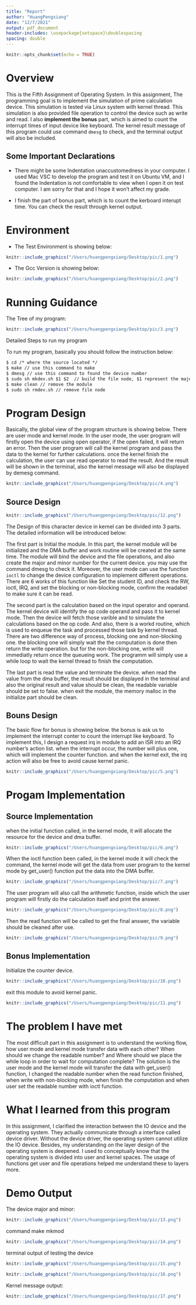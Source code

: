 ```yaml
---
title: "Report"
author: "HuangPengxiang"
date: "12/7/2021"
output: pdf_document
header-includes: \usepackage{setspace}\doublespacing
spacing: double
---
```


```r
knitr::opts_chunk$set(echo = TRUE)
```

\tableofcontents
\newpage

# Overview

This is the Fifth Assignment of Operating System. In this assignment, The programming goal is to implement the simulation of prime calculation device. This simulation is tested via Linux system with kernel thread. This simulation is also provided file operation to control the device such as write and read. I also **implement the bonus** part, which is aimed to count the interrupt times of input device like keyboard. The kernel result message of this program could use command `dmesg` to check, and the terminal output will also be included.

## Some Important Declarations

- There might be some Indentation unaccustomedness in your computer. I used Mac VSC to develop the program and test it on Ubuntu VM, and I found the Indentation is not comfortable to view when I open it on test computer. I am sorry for that and I hope it won’t affect my grade.

- I finish the part of bonus part, which is to count the kerboard interupt time. You can check the result through kernel output. 

# Environment 

- The Test Environment is showing below:

```r
knitr::include_graphics("/Users/huangpengxiang/Desktop/pic/1.png")
```

- The Gcc Version is showing below:

```r
knitr::include_graphics("/Users/huangpengxiang/Desktop/pic/2.png")
```

# Running Guidance

The Tree of my program:

```r
knitr::include_graphics("/Users/huangpengxiang/Desktop/pic/3.png")
```

Detailed Steps to run my program

To run my program, basically you should follow the instruction below:

```markdown
$ cd /* where the source located */
$ make // use this command to make
$ dmesg // use this command to found the device number 
$ sudo sh mkdev.sh $1 $2  // build the file node, $1 represent the major while $2 represent minor
$ make clean // remove the module 
$ sudo sh rmdev.sh // remove file node 
```

# Program Design

Basically, the global view of the program structure is showing below. There are user mode and kernel mode. In the user mode, the user program will firstly open the device using open operator, if the open failed, it will return an error. Then the user program will call the kernel program and pass the data to the kernel for further calculations. once the kernel finish the calculation, the user can use read operator to read the result. And the result will be shown in the terminal, also the kernel message will also be displayed by demesg command.

```r
knitr::include_graphics("/Users/huangpengxiang/Desktop/pic/4.png")
```


## Source Design

```r
knitr::include_graphics("/Users/huangpengxiang/Desktop/pic/12.png")
```


The Design of this character device in kernel can be divided into 3 parts. The detailed information will be introduced below:

The first part is Initial the module. In this part, the kernel module will be initialized and the DMA buffer and work routine will be created at the same time. The module will bind the device and the file operations, and also create the major and minor number for the current device. you may use the command dmesg to check it. Moreover, the user mode can use the function `ioctl` to change the device configuration to implement different operations. There are 6 works of this function like Set the student ID, and check the RW, ioctl, IRQ, and set the blocking or non-blocking mode, confirm the readabel to make sure it can be read.

The second part is the calculation based on the input operator and operand. The kernel device will identify the op code operand and pass it to kernel mode. Then the device will fetch those varible and to simulate the calculations based on the op code. And also, there is a workd routine, which is used to enqueue the task and processed those task by kernel thread. There are two difference way of process, blocking one and non-blocking one. the blocking one will simply wait the the computation is done then return the write operation. but for the non-blocking one, write will immediatly return once the queueing work. The programm will simply use a while loop to wait the kernel thread to finish the computation.

The last part is read the value and terminate the device. when read the value from the dma buffer, the result should be displayed in the terminal and also the original result and value should be clean, the readable variable should be set to false. when exit the module, the memory malloc in the initialize part should be clean. 

## Bouns Design 

The basic flow for bonus is showing below. the bonus is ask us to implement the interrupt conter to count the interrupt like keyboard. To implement this, I design a request irq in module to add an ISR into an IRQ number's action list. when the interrupt occur, the number will plus one, which will implement the counter function. and when the kernel exit, the irq action will also be free to avoid cause kernel panic.

```r
knitr::include_graphics("/Users/huangpengxiang/Desktop/pic/5.png")
```

# Progam Implementation

## Source Implementation 

when the initial function called, in the kernel mode, it will allocate the resource for the device and dma buffer.
```r
knitr::include_graphics("/Users/huangpengxiang/Desktop/pic/6.png")
```

When the ioctl function been called, in the kernel mode it will check the command, the kernel mode will get the data from user program to the kernel mode by get_user() function put the data into the DMA buffer.

```r
knitr::include_graphics("/Users/huangpengxiang/Desktop/pic/7.png")
```

The user program will also call the arithmetic function, inside which the user program will firstly do the calculation itself and print the answer.

```r
knitr::include_graphics("/Users/huangpengxiang/Desktop/pic/8.png")
```

Then the read function will be called to get the final answer, the variable should be cleaned after use. 

```r
knitr::include_graphics("/Users/huangpengxiang/Desktop/pic/9.png")
```

## Bonus Implementation

Initialize the counter device. 

```r
knitr::include_graphics("/Users/huangpengxiang/Desktop/pic/10.png")
```

exit this module to avoid kernel panic.

```r
knitr::include_graphics("/Users/huangpengxiang/Desktop/pic/11.png")
```

# The problem I have met

The most difficult part in this assignment is to understand the working flow, how user mode and kernel mode transfer data with each other? When should we change the readable number? and Where should we place the while loop in order to wait for computation complete? The solution is the user mode and the kernel mode will transfer the data with get_user() function, I changed the readable number when the read function finished, when write with non-blocking mode, when finish the computation and when user set the readable number with ioctl function.

# What I learned from this program 

In this assignment, I clarified the interaction between the IO device and the operating system. They actually communicate through a interface called device driver. Without the device driver, the operating system cannot utilize the IO device. Besides, my understanding on the layer design of the operating system is deepened. I used to conceptually know that the operating system is divided into user and kernel spaces. The usage of functions get user and file operations helped me understand these to layers more.

# Demo Output

The device major and minor:

```r
knitr::include_graphics("/Users/huangpengxiang/Desktop/pic/13.png")
```


command make mkmod

```r
knitr::include_graphics("/Users/huangpengxiang/Desktop/pic/14.png")
```

terminal output of testing the device

```r
knitr::include_graphics("/Users/huangpengxiang/Desktop/pic/15.png")
```

```r
knitr::include_graphics("/Users/huangpengxiang/Desktop/pic/16.png")
```

Kernel message output:

```r
knitr::include_graphics("/Users/huangpengxiang/Desktop/pic/17.png")
```




